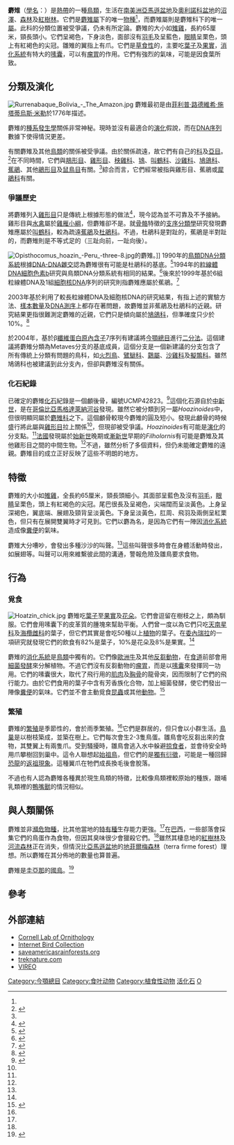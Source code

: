 {{Speciesbox
| fossil_range = {{fossilrange|中新世|现代|earliest=54}}
| image = Hoatzin - Manu NP - Perù 9203 (15525812066).jpg
| image_caption = 
| status = LC
| status_ref = <ref name=iucn>{{IUCN2007|assessors=BirdLife International|year=2005|id=47889|title=Opisthocomus hoazin|downloaded=2008-06-24}}</ref>
| status_system = iucn3.1
| parent authority = [[Johann_Karl_Wilhelm_Illiger|Illiger]], 1811
| taxon = Opisthocomus hoazin
| authority = ([[菲利普·路德維希·施塔蒂烏斯·米勒|Muller]], 1776)
| range_map = Hoatzin (Opisthocomus hoazin) world.png
| range_map_width = 250px
| range_map_caption = 麝雉的分佈地
}}
'''麝雉'''（[[學名|學名]]：{{lang|la|''Opisthocomus hoazin''}}）是[[熱帶|熱帶]]的一種[[鳥類|鳥類]]，生活在[[南美洲|南美洲]][[亞馬遜盆地|亞馬遜盆地]]及[[奧利諾科盆地|奧利諾科盆地]]的[[沼澤|沼澤]]、[[森林|森林]]及[[紅樹林|紅樹林]]。它們是[[麝雉屬|麝雉屬]]下的唯一[[物種|物種]]<ref name=thomas/>，而麝雉屬則是麝雉科下的唯一[[屬|屬]]。此科的分類位置被受爭議，仍未有所定論。麝雉的大小如[[雉雞|雉雞]]，長約65厘米，頸長頭小。它們呈褐色，下身淡色，面部沒有[[羽毛|羽毛]]及呈藍色，[[眼睛|眼睛]]呈栗色，頭上有紅褐色的尖冠。雛雉的翼指上有爪。它們是[[草食性|草食性]]的，主要吃[[葉子|葉子]]及[[果實|果實]]，[[消化系統|消化系統]]有特大的[[嗉囊|嗉囊]]，可以有[[瘤胃|瘤胃]]的作用。它們有強烈的氣味，可能是因食葉所致。

==分類及演化==
[[Image:Rurrenabaque_Bolivia_-_The_Amazon.jpg|thumb]]
麝雉最初是由[[菲利普·路德維希·施塔蒂烏斯·米勒|菲利普·路德維希·施塔蒂烏斯·米勒]]於1776年描述。

麝雉的[[種系發生學|種系發生學]]關係非常神秘。現時並沒有最適合的[[演化|演化]]假說，而在[[DNA序列|DNA序列]]數據下使得情況更差。

有關麝雉及其他[[鳥類|鳥類]]的關係被受爭議。由於關係疏遠，故它們有自己的[[科|科]]及[[亞目|亞目]]。<ref name=thomas>{{Cite book|author=Thomas, B.T.|year=1996|chapter=Family Opisthocomidae|editor=del Hoyo, Josep; Elliott, Andrew & Sargatal, Jordi (eds.)|title=Handbook of Birds of the World|volume=3 (Hoatzin to Auks)|pages=24-32, plate 1|publisher=Lynx Edicions|location=Barcelona|isbn=84-87334-20-2}}</ref>在不同時間，它們與[[䳍形目|䳍形目]]、[[雞形目|雞形目]]、[[秧雞科|秧雞科]]、[[鴇|鴇]]、[[叫鶴科|叫鶴科]]、[[沙雞科|沙雞科]]、[[鳩鴿科|鳩鴿科]]、[[蕉鵑|蕉鵑]]、其他[[鵑形目|鵑形目]]及[[鼠鳥目|鼠鳥目]]有關。<ref name=thomas />綜合而言，它們經常被指與雞形目、蕉鵑或[[犀鵑科|犀鵑科]]有關。

===爭議歷史===
將麝雉列入[[雞形目|雞形目]]只是傳統上根據形態的做法<ref name="Romer 1966">{{cite book |author=[[阿爾弗雷德·羅默|Alfred Sherwood Romer]] |year=1966 |title={{tsl|en|Vertebrate Paleontology (book)|Vertebrate Paleontology (書)|''Vertebrate Paleontology''}} |url=https://archive.org/details/vertebratepaleon0000rome_q1n3 |edition=3rd Edition |publisher=Chicago Press |pages=[https://archive.org/details/vertebratepaleon0000rome_q1n3/page/374 374]-379 |isbn=978-0226724881 |language=en }}</ref>，現今認為並不可靠及不予接納。雞形目與[[水禽|水禽]]屬於[[雞雁小綱|雞雁小綱]]，但麝雉卻不是。就[[骨骼|骨骼]]特徵的[[支序分類學|支序分類學]]研究發現麝雉應屬於[[叫鶴科|叫鶴科]]，較為疏遠[[蕉鵑|蕉鵑]]及[[杜鵑科|杜鵑科]]。不過，杜鵑科是對趾的，蕉鵑是半對趾的，而麝雉則是不等式足的（三趾向前，一趾向後）。

[[Image:Opisthocomus_hoazin_-Peru_-three-8.jpg|thumb]]的麝雉。]]
1990年的[[鳥類DNA分類系統|鳥類DNA分類系統]]根據[[DNA-DNA雜交|DNA-DNA雜交]]認為麝雉很有可能是杜鵑科的基底。<ref>{{Cite book|author=Sibley, Charles G. & Monroe, Burt L. Jr.|year=1990|title=Distribution and taxonomy of the birds of the world: A Study in Molecular Evolution|url=https://archive.org/details/distributiontaxo0000sibl|publisher=Yale University Press|location=New Haven|isbn=0-300-04969-2}}</ref>1994年的[[粒線體DNA|粒線體DNA]][[細胞色素b|細胞色素b]]研究與鳥類DNA分類系統有相同的結果。<ref>{{Cite journal|author=Avise, John C.; Nelson, William S. & Sibley, Charles G|year=1994|title=Why one kilobase sequences from mitochondrial DNA fail to solve the hoatzin phylogenetic enigma|journal=Molecular Phylogenetics and Evolution|volume=3|issue=2|pages=175–84|doi=10.1006/mpev.1994.1019}}</ref>後來於1999年基於6組粒線體DNA及1組[[細胞核DNA|細胞核DNA]]序列的研究則指麝雉應屬於蕉鵑。<ref>{{Cite journal|author=Hughes, Janice M. & Baker, Allan J|year=1999|title=Phylogenetic relationships of the enigmatic hoatzin (''Opisthocomus hoazin'') resolved using mitochondrial and nuclear gene sequences|journal=Molecular Biology and Evolution|volume=16|issue=9|pages=1300-7|url=http://mbe.oxfordjournals.org/cgi/reprint/16/9/1300.pdf|access-date=2010-09-20|archive-date=2008-12-17|archive-url=https://web.archive.org/web/20081217155530/http://mbe.oxfordjournals.org/cgi/reprint/16/9/1300.pdf|dead-url=no}}</ref>

2003年基於利用了較長粒線體DNA及細胞核DNA的研究結果，有指上述的實驗方法、[[樣本數量|樣本數量]]及[[DNA測序|DNA測序]]上都存在著問題，故麝雉並非蕉鵑及杜鵑科的近親。研究結果更指很難測定麝雉的近親，它們只是傾向屬於[[鳩鴿科|鳩鴿科]]，但準確度只少於10%。<ref>{{Cite journal|author=Sorenson, Michael D.; Oneal, Elen; García-Moreno, Jaime & Mindell, David P|year=2003|title=More taxa, more characters: the Hoatzin problem is still unresolved|journal=Molecular Biology and Evolution|volume=20|issue=9|pages=1484-99|doi=10.1093/molbev/msg157|url=http://mbe.oxfordjournals.org/cgi/reprint/20/9/1484.pdf|access-date=2010-09-20|archive-date=2008-12-17|archive-url=https://web.archive.org/web/20081217155540/http://mbe.oxfordjournals.org/cgi/reprint/20/9/1484.pdf|dead-url=no}}</ref>

於2004年，基於β[[纖維蛋白原|纖維蛋白原]][[內含子|內含子]]7序列有建議將[[今顎總目|今顎總目]]進行[[二分法|二分法]]。這個建議將麝雉分類為Metaves分支的基底成員，這個分支是一個新建議的分支包含了所有傳統上分類有問題的鳥科，如[[火烈鳥|火烈鳥]]、[[鷿鷈科|鷿鷈科]]、[[鸏屬|鸏屬]]、[[沙雞科|沙雞科]]及[[擬鶉科|擬鶉科]]。雖然鳩鴿科也被建議到此分支內，但卻與麝雉沒有關係。

===化石紀錄===
已確定的麝雉[[化石|化石]]紀錄是一個顱後骨，編號UCMP42823。<ref name=Miller1953>{{Cite journal|author=Miller, Alden H.|year=1953|title=A fossil Hoatzin from the Miocene of Colombia|journal=Auk|volume=70|issue=4|pages=484-95|url=http://elibrary.unm.edu/sora/Auk/v070n04/p0484-p0489.pdf|access-date=2010-09-20|archive-url=https://web.archive.org/web/20110606172337/http://elibrary.unm.edu/sora/Auk/v070n04/p0484-p0489.pdf|archive-date=2011-06-06|dead-url=yes}}</ref>這個化石源自於[[中新世|中新世]]，是在[[哥倫比亞|哥倫比亞]][[馬格達萊納河谷|馬格達萊納河谷]]發現。雖然它被分類到另一屬''Hoazinoides''中，但很明顯同屬於[[麝雉科|麝雉科]]之下。這個顱骨較現今麝雉的圓及短小。發現此顱骨的時候盛行將此屬與[[雞形目|雞形目]]拉上關係<ref name=Miller1953/>，但現卻被受爭議。''Hoazinoides''有可能是[[演化|演化]]的分支點。<ref name=Miller1953/>[[法國|法國]]發現屬於[[始新世|始新世]]晚期或[[漸新世|漸新世]]早期的''Filholornis''有可能是麝雉及其他雞形目之間的中間生物。<ref name=thomas/>不過，雖然分析了多個資料，但仍未能確定麝雉的遠親。麝雉目的成立正好反映了這些不明朗的地方。

==特徵==
麝雉的大小如[[雉雞|雉雞]]，全長約65厘米，頸長頭細小。其面部呈藍色及沒有[[羽毛|羽毛]]，[[眼睛|眼睛]]呈栗色，頭上有紅褐色的尖冠。尾巴很長及呈褐色，尖端闊而呈淡黃色。上身呈深褐色，翼底端、展翅及頸背呈淡黃色。下身呈淡黃色，肛周、飛羽及兩側呈紅栗色，但只有在展開雙翼時才可見到。它們以麝為名，是因為它們有一陣因[[消化系統|消化系統]]造成像[[糞便|糞便]]的氣味。

麝雉大分嘈吵，會發出多種沙沙的叫聲。<ref name=thomas/>這些叫聲很多時會在身體活動時發出，如展翅等。叫聲可以用來維繫彼此間的溝通，警報危險及雛鳥要求食物。

==行為==
===覓食===
[[Image:Hoatzin_chick.jpg|thumb]]
麝雉吃[[葉子|葉子]]至[[果實|果實]]及[[花朵|花朵]]。它們會逗留在樹枝之上，頗為馴服。它們會用嗉囊下的皮革質的腫塊來幫助平衡。人們曾一度以為它們只吃[[天南星科|天南星科]]及[[海欖雌科|海欖雌科]]的葉子，但它們其實是會吃50種以上[[植物|植物]]的葉子。在[[委內瑞拉|委內瑞拉]]的一項研究就發現它們的飲食有82%是葉子，10%是花朵及8%是果實。<ref name="thomas"/>

麝雉的[[消化系統|消化系統]]是[[鳥類|鳥類]]中獨有的。它們像[[歐洲牛|歐洲牛]]及其他[[反芻動物|反芻動物]]，在[[食道|食道]]前部會用[[細菌|細菌]][[發酵|發酵]]來分解植物。不過它們沒有反芻動物的[[瘤胃|瘤胃]]，而是以[[嗉囊|嗉囊]]來發揮同一功用。它們的嗉囊很大，取代了飛行用的[[肌肉|肌肉]]及[[胸骨|胸骨]]的龍骨突，因而限制了它們的飛行能力。由於它們食用的葉子中含有芳香族化合物，加上細菌發酵，使它們發出一陣像[[糞便|糞便]]的氣味。它們並不會主動覓食[[昆蟲|昆蟲]]或其他[[動物|動物]]。<ref>{{Cite journal|author=Grajal, A., S. D. Strahl, R. Parra, M. G. Dominguez, & A. Neher|year=1989|title=Foregut fermentation in the Hoatzin, a Neotropical leaf-eating bird|journal=Science|volume=245|pages=1236-8}}</ref>

===繁殖===
麝雉的[[繁殖|繁殖]]是季節性的，會於雨季繁殖。<ref name="thomas"/>它們是群居的，但只會以小群生活。[[巢|鳥巢]]是以樹枝築成，並築在樹上。它們每次會生2-3隻鳥蛋。雛鳥會吃反芻出來的食物，其雙翼上有兩隻爪。受到騷擾時，雛鳥會逃入水中躲避[[掠食者|掠食者]]，並會待安全時用爪攀樹回到巢中。這令人聯想起[[始祖鳥|始祖鳥]]，但它們的是[[獨有衍徵|獨有衍徵]]，可能是一種回歸[[恐龍|恐龍]]的[[返祖現象|返祖現象]]。這種翼爪在牠們成長換毛後會脫落。

不過也有人認為麝雉各種異於現生鳥類的特徵，比較像鳥類裡較原始的種族，跟哺乳類裡的[[鴨嘴獸|鴨嘴獸]]的情況相似。

==與人類關係==
麝雉並非[[瀕危物種|瀕危物種]]，比其他當地的[[特有種|特有種]]生存能力更強。<ref name=iucn/>在[[巴西|巴西]]，一些部落會採集它們的鳥蛋作為食物，但因其臭味很少會獵殺它們。<ref name=thomas/>雖然其棲息地的[[紅樹林|紅樹林]]及[[河流|河流]][[森林|森林]]正在消失，但情況比[[亞馬遜盆地|亞馬遜盆地]]的[[地菲爾梅森林|地菲爾梅森林]]（terra firme forest）理想。所以麝雉在其分佈地的數量也算普遍。

麝雉是[[圭亞那|圭亞那]]的[[國鳥|國鳥]]。<ref>{{Cite web|url=http://www.guyanaguide.com/natsymbols.html|title=Guyana National Symbols|publisher=GuyanaGuide.com|accessdate=2010-09-23|archive-date=2014-09-22|archive-url=https://web.archive.org/web/20140922171710/http://www.guyanaguide.com/natsymbols.html|dead-url=no}}</ref>

==參考==
{{Reflist}}

==外部連結==
{{Commons|Opisthocomus hoazin}}
* [http://www.birds.cornell.edu/homestudy/quiz/quiz-question-1 Cornell Lab of Ornithology]{{Wayback|url=http://www.birds.cornell.edu/homestudy/quiz/quiz-question-1 |date=20171110011916 }}
* [http://ibc.lynxeds.com/species/hoatzin-opisthocomus-hoazin Internet Bird Collection]{{Wayback|url=http://ibc.lynxeds.com/species/hoatzin-opisthocomus-hoazin |date=20100610092522 }}
* [http://saveamericasforests.org/Yasuni/Biodiversity/Hoatzin.html saveamericasrainforests.org]{{Wayback|url=http://saveamericasforests.org/Yasuni/Biodiversity/Hoatzin.html |date=20101119082345 }}
* [http://www.treknature.com/gallery/South_America/Peru/photo64427.htm treknature.com]{{Wayback|url=http://www.treknature.com/gallery/South_America/Peru/photo64427.htm |date=20070927225254 }}
*[http://vireo.acnatsci.org/search.html?Form=Search&SEARCHBY=Common&KEYWORDS=hoatzin&showwhat=images&AGE=All&SEX=All&ACT=All&Search=Search&VIEW=All&ORIENTATION=All&RESULTS=24 VIREO]{{Wayback|url=http://vireo.acnatsci.org/search.html?Form=Search&SEARCHBY=Common&KEYWORDS=hoatzin&showwhat=images&AGE=All&SEX=All&ACT=All&Search=Search&VIEW=All&ORIENTATION=All&RESULTS=24 |date=20110516211058 }}
{{Taxonbar|from=Q188660}}

[[Category:今顎總目|Category:今顎總目]]
[[Category:食叶动物|Category:食叶动物]]
[[Category:植食性动物|Category:植食性动物]]
[[Category:活化石|]]
[[Category:1776年描述的鸟类|O]]